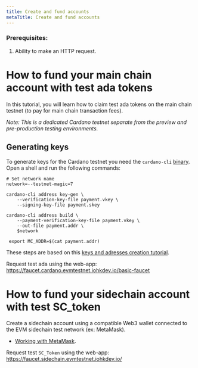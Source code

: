 ```yaml
---
title: Create and fund accounts
metaTitle: Create and fund accounts
---
```


### Prerequisites:

1. Ability to make an HTTP request.

# How to fund your main chain account with test ada tokens

In this tutorial, you will learn how to claim test ada tokens on the main chain testnet (to pay for main chain transaction fees).

*Note: This is a dedicated Cardano testnet separate from the preview and pre-production testing environments.*

## Generating keys

To generate keys for the Cardano testnet you need the `cardano-cli` [binary](https://github.com/input-output-hk/cardano-node/releases/).
Open a shell and run the following commands:

```shell
# Set network name
network=--testnet-magic=7

cardano-cli address key-gen \
    --verification-key-file payment.vkey \
    --signing-key-file payment.skey

cardano-cli address build \
    --payment-verification-key-file payment.vkey \
    --out-file payment.addr \
    $network

 export MC_ADDR=$(cat payment.addr)
```

These steps are based on this [keys and adresses creation tutorial](https://github.com/input-output-hk/cardano-node/blob/master/doc/stake-pool-operations/3_keys_and_addresses.md).

Request test ada using the web-app: https://faucet.cardano.evmtestnet.iohkdev.io/basic-faucet

# How to fund your sidechain account with test SC_token

Create a sidechain account using a compatible Web3 wallet connected to the EVM sidechain test network (ex: MetaMask).

- [Working with MetaMask](/cardano-sidechains/example-evm-sidechain/metamask).

Request test `SC_Token` using the web-app: https://faucet.sidechain.evmtestnet.iohkdev.io/
